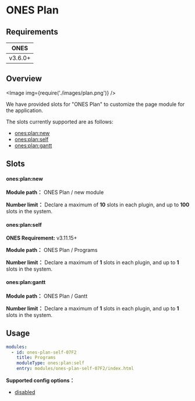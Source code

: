 # ONES Plan


## Requirements

| **ONES** |
| :------: |
| v3.6.0+  |

## Overview

<Image img={require('./images/plan.png')} />

We have provided slots for "ONES Plan" to customize the page module for the application.

The slots currently supported are as follows:

- [ones:plan:new](#onesplannew)
- [ones:plan:self](#onesplanself)
- [ones:plan:gantt](#onesplangantt)

## Slots

#### ones:plan:new

**Module path：** ONES Plan / new module

**Number limit：** Declare a maximum of **10** slots in each plugin, and up to **100** slots in the system.

#### ones:plan:self

**ONES Requirement:** v3.11.15+

**Module path：** ONES Plan / Programs

**Number limit：** Declare a maximum of **1** slots in each plugin, and up to **1** slots in the system.

#### ones:plan:gantt

**Module path：** ONES Plan / Gantt

**Number limit：** Declare a maximum of **1** slots in each plugin, and up to **1** slots in the system.

## Usage

```yaml
modules:
  - id: ones-plan-self-07F2
    title: Programs
    moduleType: ones:plan:self
    entry: modules/ones-plan-self-07F2/index.html
```

**Supported config options：**

- [disabled](../../../../reference/config/plugin.md#disabled)
